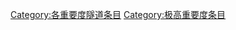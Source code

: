 {{catmore1|[[Wikipedia:隧道专题|Wikipedia:隧道专题]]}}
{{Articles by Importance|topic=隧道|project=隧道|format=TOC}}
{{emptycat}}

[[Category:各重要度隧道条目|Category:各重要度隧道条目]]
[[Category:极高重要度条目|Category:极高重要度条目]]